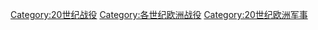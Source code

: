 [[Category:20世纪战役|Category:20世纪战役]]
[[Category:各世纪欧洲战役|Category:各世纪欧洲战役]]
[[Category:20世纪欧洲军事|Category:20世纪欧洲军事]]